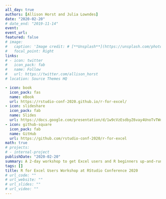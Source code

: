 ```yaml
---
all_day: true
authors: [Allison Horst and Julia Lowndes]
date: "2020-02-20"
# date_end: "2019-11-14"
event: 
event_url: 
featured: false
# image: 
#   caption: 'Image credit: # [**Unsplash**](https://unsplash.com/photos/bzdhc5b3Bxs)'
#   focal_point: Right
links:
# - icon: twitter
#   icon_pack: fab
#   name: Follow
#   url: https://twitter.com/allison_horst
# location: Source Themes HQ

- icon: book
  icon_pack: fas
  name: eBook
  url: https://rstudio-conf-2020.github.io/r-for-excel/
- icon: slideshare
  icon_pack: fab
  name: Slides
  url: https://docs.google.com/presentation/d/1w9cVzEsdbyZ6vay4UnoTvTWd9t-AO_x06HoVzgAiSFE/edit?usp=sharing
- icon: github-square
  icon_pack: fab
  name: GitHub
  url: https://github.com/rstudio-conf-2020/r-for-excel
math: true
# projects:
# - internal-project
publishDate: "2020-02-20"
summary: A 2-day workshop to get Excel users and R beginners up-and-running with the basic tools, reproducible workflows and supportive communities for the modern R user.
tags: []
title: R for Excel Users Workshop at RStudio Conference 2020
# url_code: ""
# url_website: ""
# url_slides: ""
# url_video: ""
---
```

